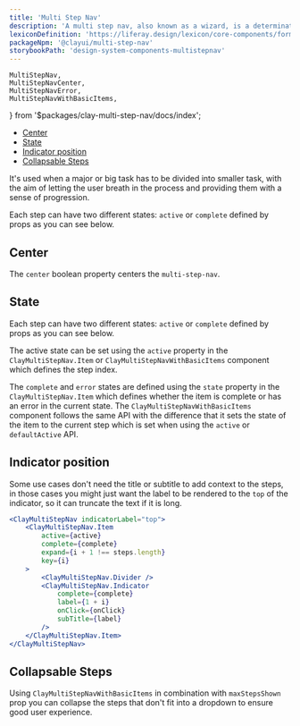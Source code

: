 ```yaml
---
title: 'Multi Step Nav'
description: 'A multi step nav, also known as a wizard, is a determinate progress bar used in long processes that divides the main task into subtasks. The wizard lets the user quickly identify their current progress in completing the task and navigate forwards and backwards between steps if needed.'
lexiconDefinition: 'https://liferay.design/lexicon/core-components/forms/multi-step-form/'
packageNpm: '@clayui/multi-step-nav'
storybookPath: 'design-system-components-multistepnav'
---
```


	MultiStepNav,
	MultiStepNavCenter,
	MultiStepNavError,
	MultiStepNavWithBasicItems,
} from '$packages/clay-multi-step-nav/docs/index';

<div class="nav-toc-absolute">
<div class="nav-toc">

-   [Center](#center)
-   [State](#state)
-   [Indicator position](#indicator-position)
-   [Collapsable Steps](#collapsable-steps)

</div>
</div>

It's used when a major or big task has to be divided into smaller task, with the aim of letting the user breath in the process and providing them with a sense of progression.

Each step can have two different states: `active` or `complete` defined by props as you can see below.

<MultiStepNav />

## Center

The `center` boolean property centers the `multi-step-nav`.

<MultiStepNavCenter />

## State

Each step can have two different states: `active` or `complete` defined by props as you can see below.

The active state can be set using the `active` property in the `ClayMultiStepNav.Item` or `ClayMultiStepNavWithBasicItems` component which defines the step index.

The `complete` and `error` states are defined using the `state` property in the `ClayMultiStepNav.Item` which defines whether the item is complete or has an error in the current state. The `ClayMultiStepNavWithBasicItems` component follows the same API with the difference that it sets the state of the item to the current step which is set when using the `active` or `defaultActive` API.

<MultiStepNavError />

## Indicator position

Some use cases don't need the title or subtitle to add context to the steps, in those cases you might just want the label to be rendered to the `top` of the indicator, so it can truncate the text if it is long.

```jsx
<ClayMultiStepNav indicatorLabel="top">
	<ClayMultiStepNav.Item
		active={active}
		complete={complete}
		expand={i + 1 !== steps.length}
		key={i}
	>
		<ClayMultiStepNav.Divider />
		<ClayMultiStepNav.Indicator
			complete={complete}
			label={1 + i}
			onClick={onClick}
			subTitle={label}
		/>
	</ClayMultiStepNav.Item>
</ClayMultiStepNav>
```

## Collapsable Steps

Using `ClayMultiStepNavWithBasicItems` in combination with `maxStepsShown` prop you can collapse the steps that don't fit into a dropdown to ensure good user experience.

<MultiStepNavWithBasicItems />
